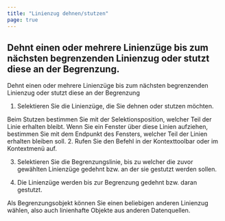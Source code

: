 ```yaml
---
title: "Linienzug dehnen/stutzen"
page: true
---
```

## Dehnt einen oder mehrere Linienz&#252;ge bis zum n&#228;chsten begrenzenden Linienzug oder stutzt diese an der Begrenzung.
Dehnt einen oder mehrere Linienz&#252;ge bis zum n&#228;chsten begrenzenden Linienzug oder stutzt diese an der Begrenzung


1. Selektieren Sie die Linienz&#252;ge, die Sie dehnen oder stutzen m&#246;chten. 


<Success>
Beim Stutzen bestimmen Sie mit der Selektionsposition, welcher Teil der Linie erhalten bleibt. Wenn Sie ein Fenster &#252;ber diese Linien aufziehen, bestimmen Sie mit dem Endpunkt des Fensters, welcher Teil der Linien erhalten bleiben soll. 

</Success>
2. Rufen Sie den Befehl in der Kontexttoolbar oder im Kontextmen&#252; auf.

3. Selektieren Sie die Begrenzungslinie, bis zu welcher die zuvor gew&#228;hlten Linienz&#252;ge gedehnt bzw. an der sie gestutzt werden sollen.

4. Die Linienz&#252;ge werden bis zur Begrenzung gedehnt bzw. daran gestutzt.




<Success>
Als Begrenzungsobjekt k&#246;nnen Sie einen beliebigen anderen Linienzug w&#228;hlen, also auch linienhafte Objekte aus anderen Datenquellen.
</Success>

